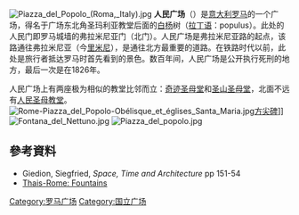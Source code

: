 {{coord|41|54|38|N|12|28|35|E|type:landmark|display=title}}
{{about|位於羅馬的人民廣場|人民廣場|人民廣場}}
{{noteTA
|G1=Country
}}
[[File:Piazza_del_Popolo_(Roma,_Italy).jpg|thumb]]
'''人民广场'''（{{lang-it|Piazza del Popolo}}）是[[意大利|意大利]][[罗马|罗马]]的一个广场，得名于广场东北角圣玛利亚教堂后面的[[白杨|白杨]]树（[[拉丁语|拉丁语]]：populus）。此处的人民门即罗马城墙的弗拉米尼亚门（北门）。人民广场是弗拉米尼亚路的起点，该路通往弗拉米尼亚（今[[里米尼|里米尼]]），是通往北方最重要的道路。在铁路时代以前，此处是旅行者抵达罗马时首先看到的景色。数百年间，人民广场是公开执行死刑的地方，最后一次是在1826年。 

人民广场上有两座极为相似的教堂比邻而立：[[奇迹圣母堂|奇迹圣母堂]]和[[圣山圣母堂|圣山圣母堂]]，北面不远有[[人民圣母教堂|人民圣母教堂]]。
[[File:Rome-Piazza_del_Popolo-Obélisque_et_églises_Santa_Maria.jpg|left]][[方尖碑|方尖碑]]]]
[[File:Fontana_del_Nettuno.jpg|thumb]]
[[File:Piazza_del_popolo.jpg|thumb]]

==參考資料==
<div class="references-small">
<references />
</div>
*Giedion, Siegfried, ''Space, Time and Architecture'' pp 151-54 
*[http://www.thais.it/citta_italiane/roma/fontane/piazze/piazza_popolo/pag_0.htm Thais-Rome: Fountains] {{Wayback|url=http://www.thais.it/citta_italiane/roma/fontane/piazze/piazza_popolo/pag_0.htm |date=20200204044609 }}

{{Commons|Piazza del Popolo}}
{{Authority control}}
{{羅馬地標}}
[[Category:罗马广场|Category:罗马广场]]
[[Category:国立广场|Category:国立广场]]